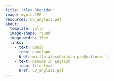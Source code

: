---
title: "Alex Sheridan"
image: mypic.JPG
resources: CV_anglais.pdf
about:
  template: jolla
  image-shape: round
  image-width: 15em
  links: 
    - text: Email
      icon: envelope
      href: mailto:alexsheridan.pro@outlook.fr
    - text: Resume in English
      icon: file-text
      href: CV_anglais.pdf
---

